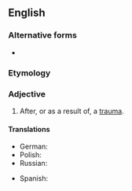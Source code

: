 {{also|post-traumatic}}

==English==

===Alternative forms===
* {{l|en|post-traumatic}}

===Etymology===
{{prefix|en|post|traumatic}}

===Adjective===
{{en-adj|-}}

# After, or as a result of, a [[trauma]].

====Translations====
{{trans-top|after, or as a result of, a trauma}}
* German: {{t|de|posttraumatisch}}
* Polish: {{t+|pl|pourazowy}}
* Russian: {{t+|ru|посттравматический|sc=Cyrl}}
{{trans-mid}}
* Spanish: {{t|es|postraumático}}
{{trans-bottom}}